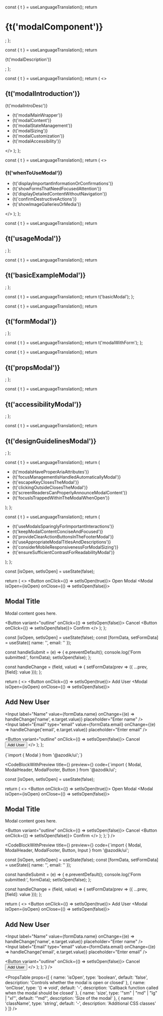 
  const { t } = useLanguageTranslation();
  return <h1>{t('modalComponent')}</h1>;
};

  const { t } = useLanguageTranslation();
  return <p>{t('modalDescription')}</p>;
};

  const { t } = useLanguageTranslation();
  return (
    <>
      <h2>{t('modalIntroduction')}</h2>
      <p>{t('modalIntroDesc')}</p>
      <ul>
        <li>{t('modalMainWrapper')}</li>
        <li>{t('modalContent')}</li>
        <li>{t('modalStateManagement')}</li>
        <li>{t('modalSizing')}</li>
        <li>{t('modalCustomization')}</li>
        <li>{t('modalAccessibility')}</li>
      </ul>
    </>
  );
};

  const { t } = useLanguageTranslation();
  return (
    <>
      <h3>{t('whenToUseModal')}</h3>
      <ul>
        <li>{t('displayImportantInformationOrConfirmations')}</li>
        <li>{t('showFormsThatNeedFocusedAttention')}</li>
        <li>{t('displayDetailedContentWithoutNavigation')}</li>
        <li>{t('confirmDestructiveActions')}</li>
        <li>{t('showImageGalleriesOrMedia')}</li>
      </ul>
    </>
  );
};

  const { t } = useLanguageTranslation();
  return <h2>{t('usageModal')}</h2>;
};

  const { t } = useLanguageTranslation();
  return <h2>{t('basicExampleModal')}</h2>;
};

  const { t } = useLanguageTranslation();
  return t('basicModal');
};

  const { t } = useLanguageTranslation();
  return <h2>{t('formModal')}</h2>;
};

  const { t } = useLanguageTranslation();
  return t('modalWithForm');
};

  const { t } = useLanguageTranslation();
  return <h2>{t('propsModal')}</h2>;
};

  const { t } = useLanguageTranslation();
  return <h2>{t('accessibilityModal')}</h2>;
};

  const { t } = useLanguageTranslation();
  return <h2>{t('designGuidelinesModal')}</h2>;
};

  const { t } = useLanguageTranslation();
  return (
    <ul>
      <li>{t('modalsHaveProperAriaAttributes')}</li>
      <li>{t('focusManagementIsHandledAutomaticallyModal')}</li>
      <li>{t('escapeKeyClosesTheModal')}</li>
      <li>{t('clickingOutsideClosesTheModal')}</li>
      <li>{t('screenReadersCanProperlyAnnounceModalContent')}</li>
      <li>{t('focusIsTrappedWithinTheModalWhenOpen')}</li>
    </ul>
  );
};

  const { t } = useLanguageTranslation();
  return (
    <ul>
      <li>{t('useModalsSparinglyForImportantInteractions')}</li>
      <li>{t('keepModalContentConciseAndFocused')}</li>
      <li>{t('provideClearActionButtonsInTheFooterModal')}</li>
      <li>{t('useAppropriateModalTitlesAndDescriptions')}</li>
      <li>{t('considerMobileResponsivenessForModalSizing')}</li>
      <li>{t('ensureSufficientContrastForReadabilityModal')}</li>
    </ul>
  );
};

  const [isOpen, setIsOpen] = useState(false);

  return (
    <>
      <Button onClick={() => setIsOpen(true)}>
        Open Modal
      </Button>
      <Modal isOpen={isOpen} onClose={() => setIsOpen(false)}>
        <ModalHeader>
          <h2>Modal Title</h2>
        </ModalHeader>
        <div className="p-6">
          <p>Modal content goes here.</p>
        </div>
        <ModalFooter>
          <Button variant="outline" onClick={() => setIsOpen(false)}>
            Cancel
          </Button>
          <Button onClick={() => setIsOpen(false)}>
            Confirm
          </Button>
        </ModalFooter>
      </Modal>
    </>
  );
};

  const [isOpen, setIsOpen] = useState(false);
  const [formData, setFormData] = useState({ name: '', email: '' });

  const handleSubmit = (e) => {
    e.preventDefault();
    console.log('Form submitted:', formData);
    setIsOpen(false);
  };

  const handleChange = (field, value) => {
    setFormData(prev => ({ ...prev, [field]: value }));
  };

  return (
    <>
      <Button onClick={() => setIsOpen(true)}>
        Add User
      </Button>
      <Modal isOpen={isOpen} onClose={() => setIsOpen(false)}>
        <ModalHeader>
          <h2>Add New User</h2>
        </ModalHeader>
        <div className="p-6">
          <form onSubmit={handleSubmit} className="space-y-4">
            <div>
              <Input 
                label="Name"
                value={formData.name}
                onChange={(e) => handleChange('name', e.target.value)}
                placeholder="Enter name"
              />
            </div>
            <div>
              <Input 
                label="Email"
                type="email"
                value={formData.email}
                onChange={(e) => handleChange('email', e.target.value)}
                placeholder="Enter email"
              />
            </div>
          </form>
        </div>
        <ModalFooter>
          <Button variant="outline" onClick={() => setIsOpen(false)}>
            Cancel
          </Button>
          <Button onClick={handleSubmit}>
            Add User
          </Button>
        </ModalFooter>
      </Modal>
    </>
  );
};

<ModalComponentHeader />

<ModalComponentDescription />

<ModalIntroduction />

<WhenToUseModalSection />

<UsageModalSection />

<CodeBlock language="tsx">
{`import { Modal } from '@azodik/ui';`}
</CodeBlock>

<BasicExampleModalSection />

<CodeBlockWithPreview 
  title={<BasicModalTitle />}
  preview={<BasicModalExample />}
  code={`import { Modal, ModalHeader, ModalFooter, Button } from '@azodik/ui';

  const [isOpen, setIsOpen] = useState(false);

  return (
    <>
      <Button onClick={() => setIsOpen(true)}>
        Open Modal
      </Button>
      <Modal isOpen={isOpen} onClose={() => setIsOpen(false)}>
        <ModalHeader>
          <h2>Modal Title</h2>
        </ModalHeader>
        <div className="p-6">
          <p>Modal content goes here.</p>
        </div>
        <ModalFooter>
          <Button variant="outline" onClick={() => setIsOpen(false)}>
            Cancel
          </Button>
          <Button onClick={() => setIsOpen(false)}>
            Confirm
          </Button>
        </ModalFooter>
      </Modal>
    </>
  );
};`}
/>

<FormModalSection />

<CodeBlockWithPreview 
  title={<ModalWithFormTitle />}
  preview={<FormModalExample />}
  code={`import { Modal, ModalHeader, ModalFooter, Button, Input } from '@azodik/ui';

  const [isOpen, setIsOpen] = useState(false);
  const [formData, setFormData] = useState({ name: '', email: '' });

  const handleSubmit = (e) => {
    e.preventDefault();
    console.log('Form submitted:', formData);
    setIsOpen(false);
  };

  const handleChange = (field, value) => {
    setFormData(prev => ({ ...prev, [field]: value }));
  };

  return (
    <>
      <Button onClick={() => setIsOpen(true)}>
        Add User
      </Button>
      <Modal isOpen={isOpen} onClose={() => setIsOpen(false)}>
        <ModalHeader>
          <h2>Add New User</h2>
        </ModalHeader>
        <div className="p-6">
          <form onSubmit={handleSubmit} className="space-y-4">
            <div>
              <Input 
                label="Name"
                value={formData.name}
                onChange={(e) => handleChange('name', e.target.value)}
                placeholder="Enter name"
              />
            </div>
            <div>
              <Input 
                label="Email"
                type="email"
                value={formData.email}
                onChange={(e) => handleChange('email', e.target.value)}
                placeholder="Enter email"
              />
            </div>
          </form>
        </div>
        <ModalFooter>
          <Button variant="outline" onClick={() => setIsOpen(false)}>
            Cancel
          </Button>
          <Button onClick={handleSubmit}>
            Add User
          </Button>
        </ModalFooter>
      </Modal>
    </>
  );
};`}
/>

<PropsModalSection />

<PropsTable props={[
  {
    name: 'isOpen',
    type: 'boolean',
    default: 'false',
    description: 'Controls whether the modal is open or closed'
  },
  {
    name: 'onClose',
    type: '() => void',
    default: '-',
    description: 'Callback function called when the modal should be closed'
  },
  {
    name: 'size',
    type: '"sm" | "md" | "lg" | "xl"',
    default: '"md"',
    description: 'Size of the modal'
  },
  {
    name: 'className',
    type: 'string',
    default: '-',
    description: 'Additional CSS classes'
  }
]} />

<AccessibilityModalSection />

<AccessibilityModalList />

<DesignGuidelinesModalSection />

<DesignGuidelinesModalList />